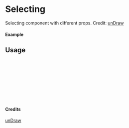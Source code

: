 
<Meta of={Selecting} title="unDraw/Selecting" />

# Selecting

Selecting component with different props.
Credit: [unDraw](https://undraw.co/illustrations)

#### Example

<Canvas of={Selecting.Primary} />

## Usage

```ts
import { Selecting } from "yadl-ui";

const Example = () => {
  return (
      <Selecting />
  );
};

export default Example;
```

#### Credits
[unDraw](https://undraw.co/illustrations)
